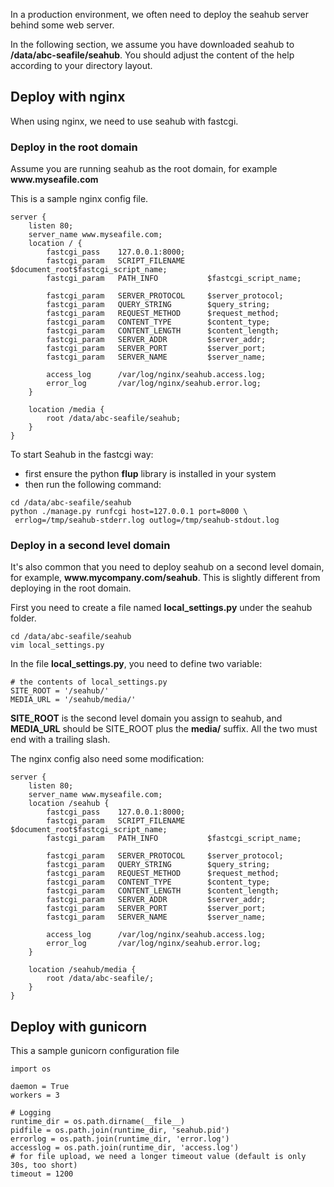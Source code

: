 In a production environment, we often need to deploy the seahub server behind some web server.

In the following section, we assume you have downloaded seahub to '''/data/abc-seafile/seahub'''. You should adjust the content of the help according to your directory layout.

== Deploy with nginx ==

When using nginx, we need to use seahub with fastcgi. 

=== Deploy in the root domain ===

Assume you are running seahub as the root domain, for example '''www.myseafile.com'''

This is a sample nginx config file.

<pre>
server {
    listen 80;
    server_name www.myseafile.com;
    location / {
        fastcgi_pass    127.0.0.1:8000;
        fastcgi_param   SCRIPT_FILENAME     $document_root$fastcgi_script_name;
        fastcgi_param   PATH_INFO           $fastcgi_script_name;

        fastcgi_param	SERVER_PROTOCOL		$server_protocol;
        fastcgi_param   QUERY_STRING        $query_string;
        fastcgi_param   REQUEST_METHOD      $request_method;
        fastcgi_param   CONTENT_TYPE        $content_type;
        fastcgi_param   CONTENT_LENGTH      $content_length;
        fastcgi_param	SERVER_ADDR         $server_addr;
        fastcgi_param	SERVER_PORT         $server_port;
        fastcgi_param	SERVER_NAME         $server_name;

        access_log      /var/log/nginx/seahub.access.log;
    	error_log       /var/log/nginx/seahub.error.log;
    }       

    location /media {
        root /data/abc-seafile/seahub;
    }
}
</pre>

To start Seahub in the fastcgi way:

* first ensure the python '''flup''' library is installed in your system
* then run the following command:

<pre>
cd /data/abc-seafile/seahub
python ./manage.py runfcgi host=127.0.0.1 port=8000 \
 errlog=/tmp/seahub-stderr.log outlog=/tmp/seahub-stdout.log
</pre>

=== Deploy in a second level domain ===

It's also common that you need to deploy seahub on a second level domain, for example, '''www.mycompany.com/seahub'''. This is slightly different from deploying in the root domain.

First you need to create a file named '''local_settings.py''' under the seahub folder.

<pre>
cd /data/abc-seafile/seahub
vim local_settings.py
</pre>

In the file '''local_settings.py''', you need to define two variable:
<pre>
# the contents of local_settings.py
SITE_ROOT = '/seahub/'
MEDIA_URL = '/seahub/media/'
</pre>

'''SITE_ROOT''' is the second level domain you assign to seahub, and '''MEDIA_URL''' should be SITE_ROOT plus the '''media/''' suffix. All the two must end with a trailing slash.

The nginx config also need some modification:
<pre>
server {
    listen 80;
    server_name www.myseafile.com;
    location /seahub {
        fastcgi_pass    127.0.0.1:8000;
        fastcgi_param   SCRIPT_FILENAME     $document_root$fastcgi_script_name;
        fastcgi_param   PATH_INFO           $fastcgi_script_name;

        fastcgi_param	SERVER_PROTOCOL		$server_protocol;
        fastcgi_param   QUERY_STRING        $query_string;
        fastcgi_param   REQUEST_METHOD      $request_method;
        fastcgi_param   CONTENT_TYPE        $content_type;
        fastcgi_param   CONTENT_LENGTH      $content_length;
        fastcgi_param	SERVER_ADDR         $server_addr;
        fastcgi_param	SERVER_PORT         $server_port;
        fastcgi_param	SERVER_NAME         $server_name;

        access_log      /var/log/nginx/seahub.access.log;
    	error_log       /var/log/nginx/seahub.error.log;
    }       

    location /seahub/media {        
        root /data/abc-seafile/;
    }
}
</pre>


== Deploy with gunicorn ==

This a sample gunicorn configuration file

<pre>
import os

daemon = True
workers = 3

# Logging
runtime_dir = os.path.dirname(__file__)
pidfile = os.path.join(runtime_dir, 'seahub.pid')
errorlog = os.path.join(runtime_dir, 'error.log')
accesslog = os.path.join(runtime_dir, 'access.log')
# for file upload, we need a longer timeout value (default is only 30s, too short)
timeout = 1200
</pre>